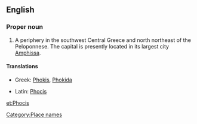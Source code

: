 ==English==

===Proper noun===
{{wikipedia}}
{{en-proper noun}}

# A periphery in the southwest Central Greece and north northeast of the Peloponnese.  The capital is presently located in its largest city [[Amphissa]].

====Translations====
{{trans-top|a periphery in the southwest Central Greece}}
* Greek: [[Phokis]], [[Phokida]]
{{trans-mid}}
* Latin: [[Phocis]]
{{trans-bottom}}

[[Category:Place names]]

[[et:Phocis]]